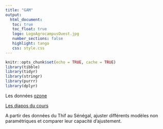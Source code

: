 ```yaml
---
title: "GAM"
output: 
  html_document:
   toc: true
   toc_float: true
   logo: LogoAgrocampusOuest.jpg
   number_sections: false
   highlight: tango
   css: style.css
---
```


```r
knitr::opts_chunk$set(echo = TRUE, cache = TRUE)
library(tibble)
library(tidyr)
library(stringr)
library(purrr)
library(dplyr)
```

Les données [ozone](data/ozone.csv) 

[Les diapos du cours ](gam_cours.pdf)


A partir des données du Thif au  Sénégal, ajuster différents modèles non paramétriques et comparer leur capacité d'ajustement. 


